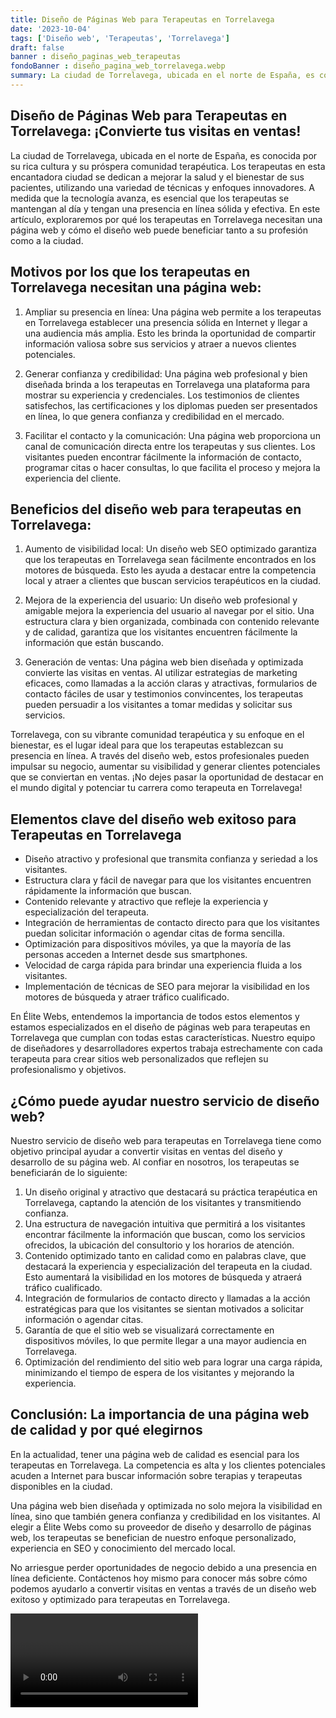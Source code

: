 ```yaml
---
title: Diseño de Páginas Web para Terapeutas en Torrelavega
date: '2023-10-04'
tags: ['Diseño web', 'Terapeutas', 'Torrelavega']
draft: false
banner : diseño_paginas_web_terapeutas
fondoBanner : diseño_pagina_web_torrelavega.webp
summary: La ciudad de Torrelavega, ubicada en el norte de España, es conocida por su rica cultura y su próspera comunidad terapéutica. Los terapeutas en esta encantadora ciudad se dedican a mejorar la salud y el bienestar de sus pacientes, utilizando una variedad de técnicas y enfoques innovadores. A medida que la tecnología avanza, es esencial que los terapeutas se mantengan al día y tengan una presencia en línea sólida y efectiva. En este artículo, exploraremos por qué los terapeutas en Torrelavega necesitan una página web y cómo el diseño web puede beneficiar tanto a su profesión como a la ciudad.
---
```


## Diseño de Páginas Web para Terapeutas en Torrelavega: ¡Convierte tus visitas en ventas!

La ciudad de Torrelavega, ubicada en el norte de España, es conocida por su rica cultura y su próspera comunidad terapéutica. Los terapeutas en esta encantadora ciudad se dedican a mejorar la salud y el bienestar de sus pacientes, utilizando una variedad de técnicas y enfoques innovadores. A medida que la tecnología avanza, es esencial que los terapeutas se mantengan al día y tengan una presencia en línea sólida y efectiva. En este artículo, exploraremos por qué los terapeutas en Torrelavega necesitan una página web y cómo el diseño web puede beneficiar tanto a su profesión como a la ciudad.

## Motivos por los que los terapeutas en Torrelavega necesitan una página web:

1. Ampliar su presencia en línea: Una página web permite a los terapeutas en Torrelavega establecer una presencia sólida en Internet y llegar a una audiencia más amplia. Esto les brinda la oportunidad de compartir información valiosa sobre sus servicios y atraer a nuevos clientes potenciales.

2. Generar confianza y credibilidad: Una página web profesional y bien diseñada brinda a los terapeutas en Torrelavega una plataforma para mostrar su experiencia y credenciales. Los testimonios de clientes satisfechos, las certificaciones y los diplomas pueden ser presentados en línea, lo que genera confianza y credibilidad en el mercado.

3. Facilitar el contacto y la comunicación: Una página web proporciona un canal de comunicación directa entre los terapeutas y sus clientes. Los visitantes pueden encontrar fácilmente la información de contacto, programar citas o hacer consultas, lo que facilita el proceso y mejora la experiencia del cliente.

## Beneficios del diseño web para terapeutas en Torrelavega:

1. Aumento de visibilidad local: Un diseño web SEO optimizado garantiza que los terapeutas en Torrelavega sean fácilmente encontrados en los motores de búsqueda. Esto les ayuda a destacar entre la competencia local y atraer a clientes que buscan servicios terapéuticos en la ciudad.

2. Mejora de la experiencia del usuario: Un diseño web profesional y amigable mejora la experiencia del usuario al navegar por el sitio. Una estructura clara y bien organizada, combinada con contenido relevante y de calidad, garantiza que los visitantes encuentren fácilmente la información que están buscando.

3. Generación de ventas: Una página web bien diseñada y optimizada convierte las visitas en ventas. Al utilizar estrategias de marketing eficaces, como llamadas a la acción claras y atractivas, formularios de contacto fáciles de usar y testimonios convincentes, los terapeutas pueden persuadir a los visitantes a tomar medidas y solicitar sus servicios.

Torrelavega, con su vibrante comunidad terapéutica y su enfoque en el bienestar, es el lugar ideal para que los terapeutas establezcan su presencia en línea. A través del diseño web, estos profesionales pueden impulsar su negocio, aumentar su visibilidad y generar clientes potenciales que se conviertan en ventas. ¡No dejes pasar la oportunidad de destacar en el mundo digital y potenciar tu carrera como terapeuta en Torrelavega!

<GifSeo />

<Cta />

## Elementos clave del diseño web exitoso para Terapeutas en Torrelavega

- Diseño atractivo y profesional que transmita confianza y seriedad a los visitantes.
- Estructura clara y fácil de navegar para que los visitantes encuentren rápidamente la información que buscan.
- Contenido relevante y atractivo que refleje la experiencia y especialización del terapeuta.
- Integración de herramientas de contacto directo para que los visitantes puedan solicitar información o agendar citas de forma sencilla.
- Optimización para dispositivos móviles, ya que la mayoría de las personas acceden a Internet desde sus smartphones.
- Velocidad de carga rápida para brindar una experiencia fluida a los visitantes.
- Implementación de técnicas de SEO para mejorar la visibilidad en los motores de búsqueda y atraer tráfico cualificado.

En Élite Webs, entendemos la importancia de todos estos elementos y estamos especializados en el diseño de páginas web para terapeutas en Torrelavega que cumplan con todas estas características. Nuestro equipo de diseñadores y desarrolladores expertos trabaja estrechamente con cada terapeuta para crear sitios web personalizados que reflejen su profesionalismo y objetivos.

## ¿Cómo puede ayudar nuestro servicio de diseño web?

Nuestro servicio de diseño web para terapeutas en Torrelavega tiene como objetivo principal ayudar a convertir visitas en ventas del diseño y desarrollo de su página web. Al confiar en nosotros, los terapeutas se beneficiarán de lo siguiente:

1. Un diseño original y atractivo que destacará su práctica terapéutica en Torrelavega, captando la atención de los visitantes y transmitiendo confianza.
2. Una estructura de navegación intuitiva que permitirá a los visitantes encontrar fácilmente la información que buscan, como los servicios ofrecidos, la ubicación del consultorio y los horarios de atención.
3. Contenido optimizado tanto en calidad como en palabras clave, que destacará la experiencia y especialización del terapeuta en la ciudad. Esto aumentará la visibilidad en los motores de búsqueda y atraerá tráfico cualificado.
4. Integración de formularios de contacto directo y llamadas a la acción estratégicas para que los visitantes se sientan motivados a solicitar información o agendar citas.
5. Garantía de que el sitio web se visualizará correctamente en dispositivos móviles, lo que permite llegar a una mayor audiencia en Torrelavega.
6. Optimización del rendimiento del sitio web para lograr una carga rápida, minimizando el tiempo de espera de los visitantes y mejorando la experiencia.

## Conclusión: La importancia de una página web de calidad y por qué elegirnos

En la actualidad, tener una página web de calidad es esencial para los terapeutas en Torrelavega. La competencia es alta y los clientes potenciales acuden a Internet para buscar información sobre terapias y terapeutas disponibles en la ciudad.

Una página web bien diseñada y optimizada no solo mejora la visibilidad en línea, sino que también genera confianza y credibilidad en los visitantes. Al elegir a Élite Webs como su proveedor de diseño y desarrollo de páginas web, los terapeutas se benefician de nuestro enfoque personalizado, experiencia en SEO y conocimiento del mercado local.

No arriesgue perder oportunidades de negocio debido a una presencia en línea deficiente. Contáctenos hoy mismo para conocer más sobre cómo podemos ayudarlo a convertir visitas en ventas a través de un diseño web exitoso y optimizado para terapeutas en Torrelavega.

<Video />

<CtaBot job='Terapeutas' city='Torrelavega'/>

<Gmaps query='Torrelavega+españa+maps' />